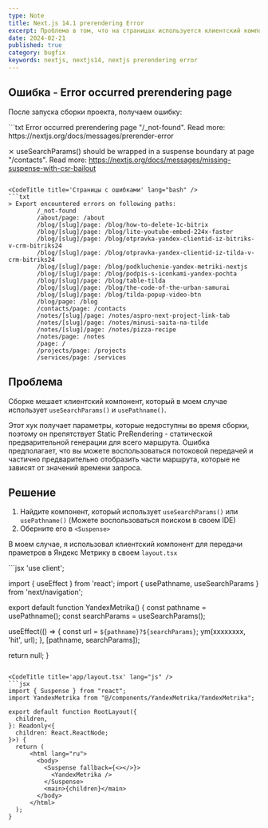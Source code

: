 ```yaml
---
type: Note
title: Next.js 14.1 prerendering Error
excerpt: Проблема в том, что на страницах используется клиентский компонент useSearchParams(), usePathname()
date: 2024-02-21
published: true
category: bugfix
keywords: nextjs, nextjs14, nextjs prerendering error
---
```

<Figcaption src="http://tech.sereja-art.ru/upload/blogs/nextjs-14.1-prerendering-page-error/prerendering-error.png" alt="nextjs prerendering error" />

## Ошибка - Error occurred prerendering page

После запуска сборки проекта, получаем ошибку:

<CodeTitle title='Ошибка после запуска npm run build' lang="bash" />
```txt
Error occurred prerendering page "/_not-found". Read more: https://nextjs.org/docs/messages/prerender-error

 ⨯ useSearchParams() should be wrapped in a suspense boundary at page "/contacts". Read more: https://nextjs.org/docs/messages/missing-suspense-with-csr-bailout
```

<CodeTitle title='Страницы с ошибками' lang="bash" />
```txt
> Export encountered errors on following paths:
        /_not-found
        /about/page: /about
        /blog/[slug]/page: /blog/how-to-delete-1c-bitrix
        /blog/[slug]/page: /blog/lite-youtube-embed-224x-faster
        /blog/[slug]/page: /blog/otpravka-yandex-clientid-iz-bitriks-v-crm-bitriks24
        /blog/[slug]/page: /blog/otpravka-yandex-clientid-iz-tilda-v-crm-bitriks24
        /blog/[slug]/page: /blog/podkluchenie-yandex-metriki-nextjs
        /blog/[slug]/page: /blog/podpis-s-iconkami-yandex-pochta
        /blog/[slug]/page: /blog/table-tilda
        /blog/[slug]/page: /blog/the-code-of-the-urban-samurai
        /blog/[slug]/page: /blog/tilda-popup-video-btn
        /blog/page: /blog
        /contacts/page: /contacts
        /notes/[slug]/page: /notes/aspro-next-project-link-tab
        /notes/[slug]/page: /notes/minusi-saita-na-tilde
        /notes/[slug]/page: /notes/pizza-recipe
        /notes/page: /notes
        /page: /
        /projects/page: /projects
        /services/page: /services
```

## Проблема

Сборке мешает клиентский компонент, который в моем случае использует `useSearchParams()` и `usePathname()`.

Этот хук получает параметры, которые недоступны во время сборки, поэтому он препятствует Static PreRendering - статической предварительной генерации для всего маршрута. Ошибка предполагает, что вы можете воспользоваться потоковой передачей и частично предварительно отобразить части маршрута, которые не зависят от значений времени запроса.

## Решение

1. Найдите компонент, который использует `useSearchParams()` или `usePathname()` (Можете воспользоваться поиском в своем IDE)
2. Оберните его в `<Suspense>`

В моем случае, я использовал клиентский компонент для передачи праметров в Яндекс Метрику в своем `layout.tsx`

<CodeTitle title='components/YandexMetrika.jsx' lang="js" />
```jsx
'use client';

import { useEffect } from 'react';
import { usePathname, useSearchParams } from 'next/navigation';

export default function YandexMetrika() {
  const pathname = usePathname();
  const searchParams = useSearchParams();

  useEffect(() => {
    const url = `${pathname}?${searchParams}`;
    ym(xxxxxxxx, 'hit', url);
  }, [pathname, searchParams]);

  return null;
}
```
 
<CodeTitle title='app/layout.tsx' lang="js" />
```jsx
import { Suspense } from "react";
import YandexMetrika from "@/components/YandexMetrika/YandexMetrika";

export default function RootLayout({
  children,
}: Readonly<{
  children: React.ReactNode;
}>) {
  return (
      <html lang="ru">
        <body>
          <Suspense fallback={<></>}>
            <YandexMetrika />
          </Suspense>
          <main>{children}</main>
        </body>
      </html>
  );
}
```
